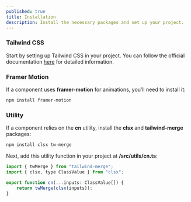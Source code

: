 ```yaml
---
published: true
title: Installation
description: Install the necessary packages and set up your project.
---
```


### Tailwind CSS
Start by setting up Tailwind CSS in your project. 
You can follow the official documentation [here](https://tailwindcss.com/docs/installation) for detailed information.


### Framer Motion
If a component uses **framer-motion** for animations, you’ll need to install it:
```bash filename="terminal" switcher
npm install framer-motion
```

### Utility 
If a component relies on the **cn** utility, install the **clsx** and **tailwind-merge** packages:
```bash
npm install clsx tw-merge
```

Next, add this utility function in your project at **/src/utils/cn.ts**:
```jsx filename="src/utils/cn.ts"
import { twMerge } from "tailwind-merge";
import { clsx, type ClassValue } from "clsx";

export function cn(...inputs: ClassValue[]) {
    return twMerge(clsx(inputs));
}
```